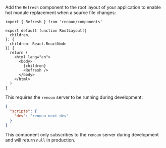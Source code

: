 Add the `Refresh` component to the root layout of your application to enable hot module replacement when a source file changes:

```tsx
import { Refresh } from 'renoun/components'

export default function RootLayout({
  children,
}: {
  children: React.ReactNode
}) {
  return (
    <html lang="en">
      <body>
        {children}
        <Refresh />
      </body>
    </html>
  )
}
```

<Note>

This requires the `renoun` server to be running during development:

```json
{
  "scripts": {
    "dev": "renoun next dev"
  }
}
```

</Note>

This component only subscribes to the `renoun` server during development and will return `null` in production.
